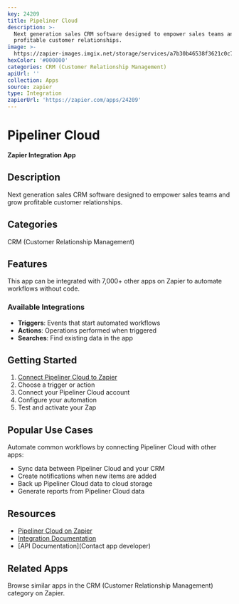 ```yaml
---
key: 24209
title: Pipeliner Cloud
description: >-
  Next generation sales CRM software designed to empower sales teams and grow
  profitable customer relationships.
image: >-
  https://zapier-images.imgix.net/storage/services/a7b30b46538f3621c0c79fb485268f70.png?auto=format%2Ccompress&ixlib=python-3.0.0&q=50
hexColor: '#000000'
categories: CRM (Customer Relationship Management)
apiUrl: ''
collection: Apps
source: zapier
type: Integration
zapierUrl: 'https://zapier.com/apps/24209'
---
```

# Pipeliner Cloud

**Zapier Integration App**

## Description

Next generation sales CRM software designed to empower sales teams and grow profitable customer relationships.

## Categories

CRM (Customer Relationship Management)

## Features

This app can be integrated with 7,000+ other apps on Zapier to automate workflows without code.

### Available Integrations

- **Triggers**: Events that start automated workflows
- **Actions**: Operations performed when triggered
- **Searches**: Find existing data in the app

## Getting Started

1. [Connect Pipeliner Cloud to Zapier](https://zapier.com/apps/24209)
2. Choose a trigger or action
3. Connect your Pipeliner Cloud account
4. Configure your automation
5. Test and activate your Zap

## Popular Use Cases

Automate common workflows by connecting Pipeliner Cloud with other apps:

- Sync data between Pipeliner Cloud and your CRM
- Create notifications when new items are added
- Back up Pipeliner Cloud data to cloud storage
- Generate reports from Pipeliner Cloud data

## Resources

- [Pipeliner Cloud on Zapier](https://zapier.com/apps/24209)
- [Integration Documentation](https://zapier.com/apps/24209/integrations)
- [API Documentation](Contact app developer)

## Related Apps

Browse similar apps in the CRM (Customer Relationship Management) category on Zapier.
